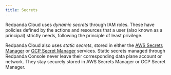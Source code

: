 ```yaml
---
title: Secrets
---
```


<head>
    <meta name="title" content="Redpanda Cloud Secrets  | Redpanda Docs"/>
    <meta name="description" content="Learn how Redpanda Cloud manages secrets."/>
    <link rel="canonical" href="https://docs.redpanda.com/docs/deploy/deployment-option/cloud/security/secrets/" />
</head>

Redpanda Cloud uses _dynamic secrets_ through IAM roles. These
have policies defined by the actions and resources that a user (also
known as a principal) strictly needs, following the principle of least privilege.

Redpanda Cloud also uses _static secrets_, stored in either the
[AWS Secrets Manager](https://aws.amazon.com/secrets-manager/) or
[GCP Secret Manager](https://cloud.google.com/secret-manager) services. Static
secrets managed through Redpanda Console never leave their corresponding
data plane account or network. They stay securely stored in AWS Secrets Manager or
GCP Secret Manager.
